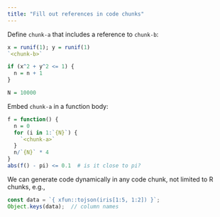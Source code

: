 ```yaml
---
title: "Fill out references in code chunks"
---
```


Define `chunk-a` that includes a reference to `chunk-b`:

```r
x = runif(1); y = runif(1)
`<chunk-b>`
```

```r
if (x^2 + y^2 <= 1) {
  n = n + 1
}
```

```r
N = 10000
```

<!-- ... -->

Embed `chunk-a` in a function body:

```r
f = function() {
  n = 0
  for (i in 1:`{N}`) {
    `<chunk-a>`
  }
  n/`{N}` * 4
}
abs(f() - pi) <= 0.1  # is it close to pi?
```

We can generate code dynamically in any code chunk, not limited to R chunks, e.g.,

```js
const data = `{ xfun::tojson(iris[1:5, 1:2]) }`;
Object.keys(data);  // column names
```
